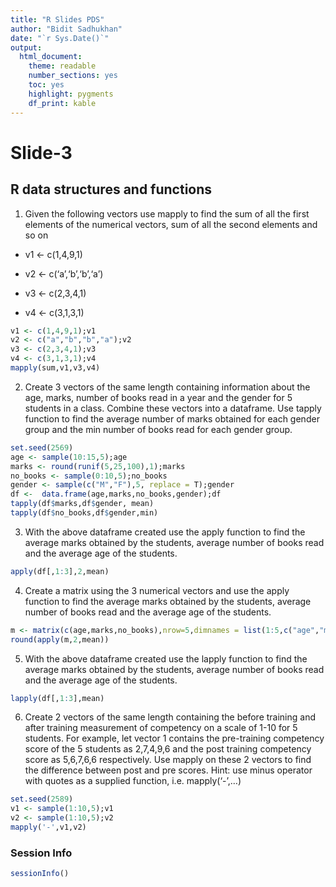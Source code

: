 ```yaml
---
title: "R Slides PDS"
author: "Bidit Sadhukhan"
date: "`r Sys.Date()`"
output: 
  html_document: 
    theme: readable
    number_sections: yes
    toc: yes
    highlight: pygments
    df_print: kable
---
```



# Slide-3 
## R data structures and functions

1. Given the following vectors use mapply to find the sum of all the first elements of the numerical vectors, sum of all the second elements and so on
+ v1 <- c(1,4,9,1)

+ v2 <- c('a','b','b','a')

+ v3 <- c(2,3,4,1)

+ v4 <- c(3,1,3,1)
```r
v1 <- c(1,4,9,1);v1
v2 <- c("a","b","b","a");v2
v3 <- c(2,3,4,1);v3
v4 <- c(3,1,3,1);v4
mapply(sum,v1,v3,v4)
```
2. Create 3 vectors of the same length containing information about the age, marks, number of books read in a year and the gender for 5 students in a class.
Combine these vectors into a dataframe. Use tapply function to find the average number of marks obtained for each gender group and the min number of books
read for each gender group.
```r
set.seed(2569)
age <- sample(10:15,5);age
marks <- round(runif(5,25,100),1);marks
no_books <- sample(0:10,5);no_books
gender <- sample(c("M","F"),5, replace = T);gender
df <-  data.frame(age,marks,no_books,gender);df
tapply(df$marks,df$gender, mean)
tapply(df$no_books,df$gender,min)
```

3. With the above dataframe created use the apply function to find the average marks obtained by the students, average number of books read and the average
age of the students.
```r
apply(df[,1:3],2,mean)
```
4. Create a matrix using the 3 numerical vectors and use the apply function to find the average marks obtained by the students, average number of books read and
the average age of the students.
```r
m <- matrix(c(age,marks,no_books),nrow=5,dimnames = list(1:5,c("age","marks","no.books")));m
round(apply(m,2,mean))
```
5. With the above dataframe created use the lapply function to find the average marks obtained by the students, average number of books read and the average
age of the students.
```r
lapply(df[,1:3],mean)
```
6. Create 2 vectors of the same length containing the before training and after training measurement of competency on a scale of 1-10 for 5 students. For example,
let vector 1 contains the pre-training competency score of the 5 students as 2,7,4,9,6 and the post training competency score as 5,6,7,6,6 respectively. Use
mapply on these 2 vectors to find the difference between post and pre scores. Hint: use minus operator with quotes as a supplied function, i.e. mapply('-',...)
```r
set.seed(2589)
v1 <- sample(1:10,5);v1
v2 <- sample(1:10,5);v2
mapply('-',v1,v2)
```

### Session Info
```r
sessionInfo()
```
